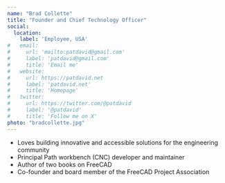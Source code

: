 ```yaml
---
name: "Brad Collette"
title: "Founder and Chief Technology Officer"
social:
  location:
    label: 'Employee, USA'
#   email:
#     url: 'mailto:patdavid@gmail.com'
#     label: 'patdavid@gmail.com'
#     title: 'Email me'
#   website:
#     url: https://patdavid.net
#     label: 'patdavid.net'
#     title: 'Homepage'
#   twitter:
#     url: https://twitter.com/@patdavid
#     label: '@patdavid'
#     title: 'Follow me on X'
photo: "bradcollette.jpg"
---
```



<TeamMember frontMatter={frontMatter}>

* Loves building innovative and accessible solutions for the engineering community
* Principal Path workbench (CNC) developer and maintainer
* Author of two books on FreeCAD
* Co-founder and board member of the FreeCAD Project Association

</TeamMember>

